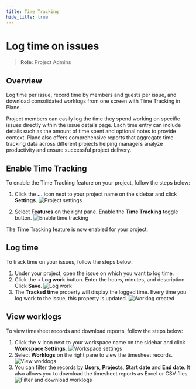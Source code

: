 ```yaml
---
title: Time Tracking
hide_title: true
---
```



<div className="tag-wrapper">
 <h1>Log time on issues</h1>
<Tags 
  tags={[ 
    { name: "Pro", additionalClass: "pro" }
  ]} 
 />
</div>

> **Role**: Project Admins

## Overview

Log time per issue, record time by members and guests per issue, and download consolidated worklogs from one screen with Time Tracking in Plane.

Project members can easily log the time they spend working on specific issues directly within the issue details page. Each time entry can include details such as the amount of time spent and optional notes to provide context. Plane also offers comprehensive reports that aggregate time-tracking data across different projects helping managers analyze productivity and ensure successful project delivery.

## Enable Time Tracking
To enable the Time Tracking feature on your project, follow the steps below:

1. Click the **…** icon next to your project name on the sidebar and click **Settings**.
    ![Project settings](/img/time-tracking/project-settings.webp)

2. Select **Features** on the right pane. Enable the **Time Tracking** toggle button. 
![Enable time tracking](/img/time-tracking/enable-time-tracking.webp)

The Time Tracking feature is now enabled for your project. 

## Log time

To track time on your issues, follow the steps below:
1. Under your project, open the issue on which you want to log time. 
2. Click the **+ Log work** button. Enter the hours, minutes, and description. Click **Save**.
    ![Log work](/img/time-tracking/log-work.webp)
3. The **Tracked time** property will display the logged time. Every time you log work to the issue, this property is updated.
    ![Worklog created](/img/time-tracking/worklog-created.webp)

## View worklogs

To view timesheet records and download reports, follow the steps below:
1. Click the **&or;** icon next to your workspace name on the sidebar and click **Workspace Settings**.
    ![Workspace settings](/img/time-tracking/workspace-settings.webp)
2. Select **Worklogs** on the right pane to view the timesheet records. 
![View worklogs](/img/time-tracking/view-worklogs.webp)
3. You can filter the records by **Users**, **Projects**, **Start date** and **End date**. It also allows you to download the timesheet reports as Excel or CSV files.
    ![Filter and download worklogs](/img/time-tracking/filter-and-download-worklogs.webp)
